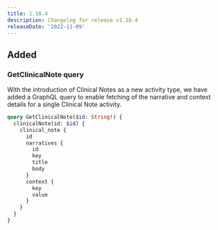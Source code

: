 ```yaml
---
title: 1.18.4
description: Changelog for release v1.18.4
releaseDate: '2022-11-09'
---
```


## Added

### GetClinicalNote query

With the introduction of Clinical Notes as a new activity type, we have added a GraphQL query to enable fetching of the narrative and context details for a single Clinical Note activity.

```graphql
query GetClinicalNote($id: String!) {
  clinicalNote(id: $id) {
    clinical_note {
      id
      narratives {
        id
        key
        title
        body
      }
      context {
        key
        value
      }
    }
  }
}
```
